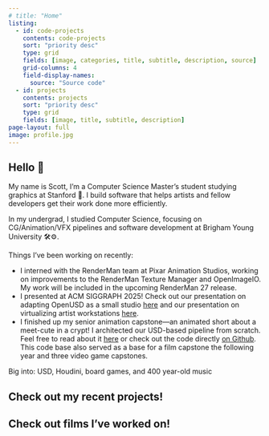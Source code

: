 ```yaml
---
# title: "Home"
listing:
  - id: code-projects
    contents: code-projects
    sort: "priority desc"
    type: grid
    fields: [image, categories, title, subtitle, description, source]
    grid-columns: 4
    field-display-names: 
      source: "Source code"
  - id: projects
    contents: projects
    sort: "priority desc"
    type: grid
    fields: [image, title, subtitle, description]
page-layout: full
image: profile.jpg
---
```

## Hello 👋

My name is Scott, I'm a Computer Science Master's student studying graphics at Stanford 🌲. I build software that helps artists and fellow developers get their work done more efficiently. 

In my undergrad, I studied Computer Science, focusing on CG/Animation/VFX pipelines and software development at Brigham Young University 🛠⚙️.

Things I've been working on recently:

- I interned with the RenderMan team at Pixar Animation Studios, working on improvements to the RenderMan Texture Manager and OpenImageIO. My work will be included in the upcoming RenderMan 27 release.
- I presented at ACM SIGGRAPH 2025! Check out our presentation on adapting OpenUSD as a small studio [here](https://dl.acm.org/doi/10.1145/3721239.3734118) and our presentation on virtualizing artist workstations [here](https://dl.acm.org/doi/10.1145/3721242.3734008).
- I finished up my senior animation capstone—an animated short about a meet-cute in a crypt! I architected our USD-based pipeline from scratch. Feel free to read about it [here](/code-projects/dungeon-pipeline) or check out the code directly [on Github](https://github.com/scottdmilner/dungeon-pipeline). This code base also served as a base for a film capstone the following year and three video game capstones. 

Big into: USD, Houdini, board games, and 400 year-old music

## Check out my recent projects!

::: {#code-projects}
:::

## Check out films I've worked on!

::: {#projects}
:::
